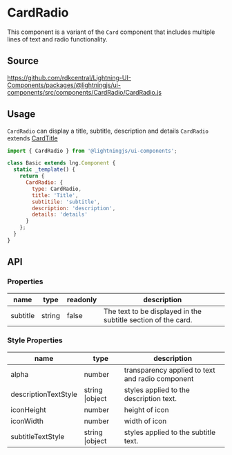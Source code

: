 <!--
  Copyright 2023 Comcast Cable Communications Management, LLC

  Licensed under the Apache License, Version 2.0 (the "License");
  you may not use this file except in compliance with the License.
  You may obtain a copy of the License at

  http://www.apache.org/licenses/LICENSE-2.0

  Unless required by applicable law or agreed to in writing, software
  distributed under the License is distributed on an "AS IS" BASIS,
  WITHOUT WARRANTIES OR CONDITIONS OF ANY KIND, either express or implied.
  See the License for the specific language governing permissions and
  limitations under the License.

  SPDX-License-Identifier: Apache-2.0
-->


# CardRadio

This component is a variant of the `Card` component that includes multiple lines of text and radio functionality.

## Source

https://github.com/rdkcentral/Lightning-UI-Components/packages/@lightningjs/ui-components/src/components/CardRadio/CardRadio.js

## Usage

`CardRadio` can display a title, subtitle, description and details
`CardRadio` extends [CardTitle](?path=/docs/tiles-cards-cardtitle--card-title)

```js
import { CardRadio } from '@lightningjs/ui-components';

class Basic extends lng.Component {
  static _template() {
    return {
      CardRadio: {
        type: CardRadio,
        title: 'Title',
        subtitile: 'subtitle',
        description: 'description',
        details: 'details'
      }
    };
  }
}
```

<Canvas>
  <Story id="tiles-cards-cardradio--card-radio" />
</Canvas>

## API

### Properties

| name     | type   | readonly | description                                                   |
| -------- | ------ | -------- | ------------------------------------------------------------- |
| subtitle | string | false    | The text to be displayed in the subtitle section of the card. |

### Style Properties

| name                 | type            | description                                      |
| -------------------- | --------------- | ------------------------------------------------ |
| alpha                | number          | transparency applied to text and radio component |
| descriptionTextStyle | string \|object | styles applied to the description text.          |
| iconHeight           | number          | height of icon                                   |
| iconWidth            | number          | width of icon                                    |
| subtitleTextStyle    | string \|object | styles applied to the subtitle text.             |
